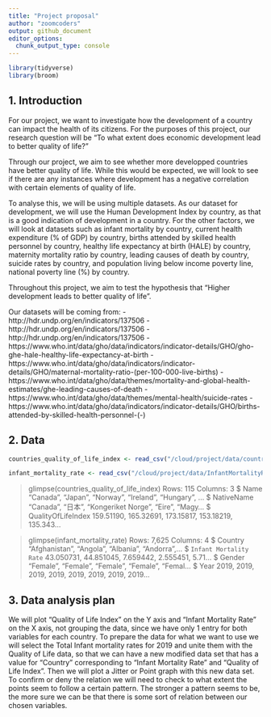 ```yaml
---
title: "Project proposal"
author: "zoomcoders"
output: github_document
editor_options: 
  chunk_output_type: console
---
```


```r
library(tidyverse)
library(broom)
```

## 1. Introduction

For our project, we want to investigate how the development of a country can impact the health of its citizens. For the purposes of this project, our research question will be "To what extent does economic development lead to better quality of life?"

Through our project, we aim to see whether more developped countries have better quality of life. While this would be expected, we will look to see if there are any instances where development has a negative correlation with certain elements of quality of life.

To analyse this, we will be using multiple datasets. As our dataset for development, we will use the Human Development Index by country, as that is a good indication of development in a country. For the other factors, we will look at datasets such as infant mortality by country, current health expenditure (% of GDP) by country, births attended by skilled health personnel by country, healthy life expectancy at birth (HALE) by country, maternity mortality ratio by country, leading causes of death by country, suicide rates by country, and population living below income poverty line, national poverty line (%) by country. 

Throughout this project, we aim to test the hypothesis that "Higher development leads to better quality of life".

Our datasets will be coming from:
- http://hdr.undp.org/en/indicators/137506
- http://hdr.undp.org/en/indicators/137506
- http://hdr.undp.org/en/indicators/137506
- https://www.who.int/data/gho/data/indicators/indicator-details/GHO/gho-ghe-hale-healthy-life-expectancy-at-birth
- https://www.who.int/data/gho/data/indicators/indicator-details/GHO/maternal-mortality-ratio-(per-100-000-live-births)
- https://www.who.int/data/gho/data/themes/mortality-and-global-health-estimates/ghe-leading-causes-of-death
- https://www.who.int/data/gho/data/themes/mental-health/suicide-rates
- https://www.who.int/data/gho/data/indicators/indicator-details/GHO/births-attended-by-skilled-health-personnel-(-)


## 2. Data
```r
countries_quality_of_life_index <- read_csv("/cloud/project/data/countries_quality_of_life_index.18-10-2021.csv") 

infant_mortality_rate <- read_csv("/cloud/project/data/InfantMortalityRate.csv")
```

> glimpse(countries_quality_of_life_index)
Rows: 115
Columns: 3
$ Name               <chr> "Canada", "Japan", "Norway", "Ireland", "Hungary", …
$ NativeName         <chr> "Canada", "日本", "Kongeriket Norge", "Eire", "Magy…
$ QualityOfLifeIndex <dbl> 159.51190, 165.32691, 173.15817, 153.18219, 135.343…

> glimpse(infant_mortality_rate)
Rows: 7,625
Columns: 4
$ Country                 <chr> "Afghanistan", "Angola", "Albania", "Andorra",…
$ `Infant Mortality Rate` <dbl> 43.050731, 44.851045, 7.659442, 2.555451, 5.71…
$ Gender                  <chr> "Female", "Female", "Female", "Female", "Femal…
$ Year                    <dbl> 2019, 2019, 2019, 2019, 2019, 2019, 2019, 2019…



## 3. Data analysis plan

We will plot "Quality of Life Index" on the Y axis and "Infant Mortality Rate" on the X axis, not grouping the data, since we have only 1 entry for both variables for each country. To prepare the data for what we want to use we will select the Total Infant mortality rates for 2019 and unite them with the Quality of Life data, so that we can have a new modified data set that has a value for "Country" corresponding to "Infant Mortality Rate" and "Quality of Life Index". Then we will plot a Jitter or Point graph with this new data set. To confirm or deny the relation we will need to check to what extent the points seem to follow a certain pattern. The stronger a pattern seems to be, the more sure we can be that there is some sort of relation between our chosen variables.
